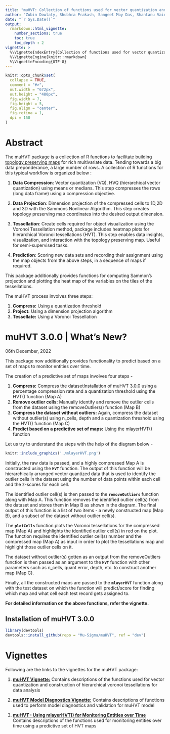 ```yaml
---
title: "muHVT: Collection of functions used for vector quantization and construction of hierarchical voronoi tessellations for data analysis"
author: "Zubin Dowlaty, Shubhra Prakash, Sangeet Moy Das, Shantanu Vaidya, Praditi Shah"
date: "`r Sys.Date()`"
output:
  rmarkdown::html_vignette:
    number_sections: true
    toc: true
    toc_depth : 2
vignette: >
  %\VignetteIndexEntry{Collection of functions used for vector quantization and construction of hierarchical voronoi tessellations for data analysis"}
  %\VignetteEngine{knitr::rmarkdown}
  %\VignetteEncoding{UTF-8}
---
```



```r
knitr::opts_chunk$set(
  collapse = TRUE,
  comment = "#>",
  out.width = "672px",
  out.height = "480px",
  fig.width = 7,
  fig.height = 5,
  fig.align = "center",
  fig.retina = 1,
  dpi = 150
)
```

# Abstract

The muHVT package is a collection of R functions to facilitate building [topology preserving maps](https://link.springer.com/chapter/10.1007/1-84628-118-0_7) for rich multivariate data. Tending towards a big data preponderance, a large number of rows. A collection of R functions for this typical workflow is organized below :

1. **Data Compression**: Vector quantization (VQ), HVQ (hierarchical vector quantization) using means or medians. This step compresses the rows (long data frame) using a compression objective.

2. **Data Projection**: Dimension projection of the compressed cells to 1D,2D and 3D with the Sammons Nonlinear Algorithm. This step creates topology preserving map coordinates into the desired output dimension.

3. **Tessellation**: Create cells required for object visualization using the Voronoi Tessellation method, package includes heatmap plots for hierarchical Voronoi tessellations (HVT). This step enables data insights, visualization, and interaction with the topology preserving map. Useful for semi-supervised tasks.

4. **Prediction**: Scoring new data sets and recording their assignment using the map objects from the above steps, in a sequence of maps if required.

This package additionally provides functions for computing Sammon’s projection and plotting the heat map of the variables on the tiles of the tessellations.

The muHVT process involves three steps:

1. **Compress:** Using a quantization threshold
2. **Project:** Using a dimension projection algorithm
3. **Tessellate:** Using a Voronoi Tessellation


# muHVT 3.0.0 | What's New?

06th December, 2022

This package now additionally provides functionality to predict based on a set of maps to monitor entities over time.

The creation of a predictive set of maps involves four steps -

1. **Compress:** Compress the datasetInstallation of muHVT 3.0.0 using a percentage compression rate and a quantization threshold using the HVT() function (Map A)
2. **Remove outlier cells:** Manually identify and remove the outlier cells from the dataset using the removeOutliers() function (Map B)
3. **Compress the dataset without outliers:** Again, compress the dataset without outlier(s) using n_cells, depth and a quantization threshold using the HVT() function (Map C)
4. **Predict based on a predictive set of maps:** Using the mlayerHVT() function

Let us try to understand the steps with the help of the diagram below -

```r
knitr::include_graphics('./mlayerHVT.png')
```

Initially, the raw data is passed, and a highly compressed Map A is constructed using the __`HVT`__ function. The output of this function will be hierarchically arranged vector quantized data that is used to identify the outlier cells in the dataset using the number of data points within each cell and the z-scores for each cell.

The identified outlier cell(s) is then passed to the __`removeOutliers`__ function along with Map A. This function removes the identified outlier cell(s) from the dataset and stores them in Map B as shown in the diagram. The final output of this function is a list of two items - a newly constructed map (Map B), and a subset of the dataset without outlier cell(s).

The __`plotCells`__ function plots the Voronoi tessellations for the compressed map (Map A) and highlights the identified outlier cell(s) in red on the plot. The function requires the identified outlier cell(s) number and the compressed map (Map A) as input in order to plot the tessellations map and highlight those outlier cells on it.

The dataset without outlier(s) gotten as an output from the removeOutliers function is then passed as an argument to the __`HVT`__ function with other parameters such as n_cells, quant.error, depth, etc. to construct another map (Map C).

Finally, all the constructed maps are passed to the __`mlayerHVT`__ function along with the test dataset on which the function will predict/score for finding which map and what cell each test record gets assigned to.


__For detailed information on the above functions, refer the vignette.__

## Installation of muHVT 3.0.0

``` r
library(devtools)
devtools::install_github(repo = "Mu-Sigma/muHVT", ref = "dev")
```

# Vignettes

Following are the links to the vignettes for the muHVT package:

1. [**muHVT Vignette:**](https://htmlpreview.github.io/?https://raw.githubusercontent.com/Mu-Sigma/muHVT/dev/vignettes/muHVT_vignette.html) Contains descriptions of the functions used for vector quantization and construction of hierarchical voronoi tessellations for data analysis

2. [**muHVT Model Diagnostics Vignette:**](https://htmlpreview.github.io/?https://github.com/Mu-Sigma/muHVT/blob/dev/vignettes/muHVT_model_diagnostics_vignette.html) Contains descriptions of functions used to perform model diagnostics and validation for muHVT model

3. [**muHVT : Using mlayerHVT() for Monitoring Entities over Time**](https://htmlpreview.github.io/?https://github.com/Mu-Sigma/muHVT/blob/dev/vignettes/muHVT_mlayerHVT_for_Monitoring_Entities_over_Time.html) Contains descriptions of the functions used for monitoring entities over time using a predictive set of HVT maps

